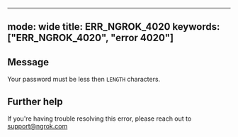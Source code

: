 
---
mode: wide
title: ERR_NGROK_4020
keywords: ["ERR_NGROK_4020", "error 4020"]
---

## Message
Your password must be less then `LENGTH` characters.




## Further help
If you're having trouble resolving this error, please reach out to [support@ngrok.com](mailto:support@ngrok.com?subject=Help%20with%20ERR_NGROK_4020)

